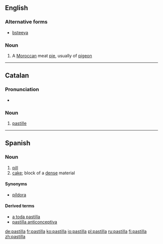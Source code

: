 ==English==

===Alternative forms===
* [[bsteeya]]

===Noun===
{{en-noun}}

# A [[Moroccan]] meat [[pie]], usually of [[pigeon]]

----

==Catalan==

===Pronunciation===
* {{rhymes|iʎə|lang=ca}}

===Noun===
{{ca-noun|f|pastilles}}

# [[pastille]]

----

==Spanish==

===Noun===
{{es-noun|f}}

# [[pill]]
# [[cake]]; block of a [[dense]] material

====Synonyms====
* {{sense|pill}} [[píldora]]

====Derived terms====
* [[a toda pastilla]]
* [[pastilla anticonceptiva]]

[[de:pastilla]]
[[fr:pastilla]]
[[ko:pastilla]]
[[io:pastilla]]
[[pl:pastilla]]
[[ru:pastilla]]
[[fi:pastilla]]
[[zh:pastilla]]